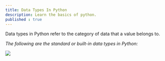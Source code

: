 ```yaml
---
title: Data Types In Python
description: Learn the basics of python.
published : true
---
```


 Data types in Python refer to the category of data that a value belongs to.

_The following are the standard or built-in data types in Python:_

_![](https://res.cloudinary.com/dkkifg17t/image/upload/v1735364564/Documentarium/Python/jwgnmka9j6dwyltj3fu7.jpg)_